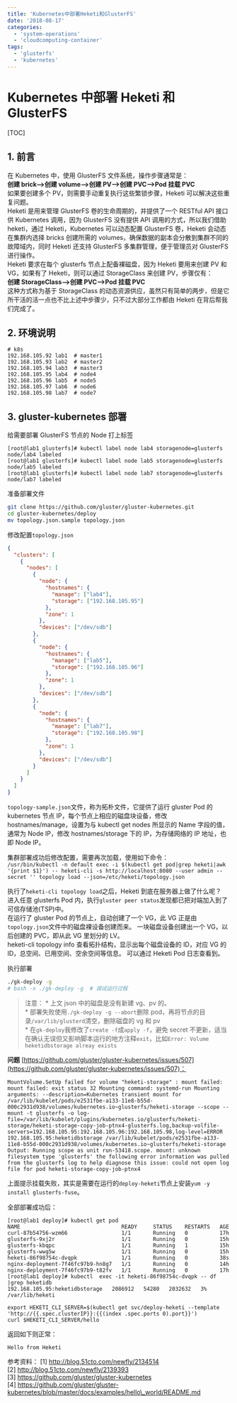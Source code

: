 ```yaml
---
title: 'Kubernetes中部署Heketi和GlusterFS'
date: '2018-08-17'
categories:
  - 'system-operations'
  - 'cloudcomputing-container'
tags:
  - 'glusterfs'
  - 'kubernetes'
---
```


# Kubernetes 中部署 Heketi 和 GlusterFS

[TOC]

## 1. 前言

在 Kubernetes 中，使用 GlusterFS 文件系统，操作步骤通常是：  
**创建 brick-->创建 volume-->创建 PV-->创建 PVC-->Pod 挂载 PVC**  
如果要创建多个 PV，则需要手动重复执行这些繁锁步骤，Heketi 可以解决这些重复问题。  
Heketi 是用来管理 GlusterFS 卷的生命周期的，并提供了一个 RESTful API 接口供 Kubernetes 调用，因为 GlusterFS 没有提供 API 调用的方式，所以我们借助 heketi，通过 Heketi，Kubernetes 可以动态配置 GlusterFS 卷，Heketi 会动态在集群内选择 bricks 创建所需的 volumes，确保数据的副本会分散到集群不同的故障域内，同时 Heketi 还支持 GlusterFS 多集群管理，便于管理员对 GlusterFS 进行操作。  
Heketi 要求在每个 glusterfs 节点上配备裸磁盘，因为 Heketi 要用来创建 PV 和 VG，如果有了 Heketi，则可以通过 StorageClass 来创建 PV，步骤仅有：  
**创建 StorageClass-->创建 PVC-->Pod 挂载 PVC**  
这种方式称为基于 StorageClass 的动态资源供应，虽然只有简单的两步，但是它所干活的活一点也不比上述中步骤少，只不过大部分工作都由 Heketi 在背后帮我们完成了。

## 2. 环境说明

```
# k8s
192.168.105.92 lab1  # master1
192.168.105.93 lab2  # master2
192.168.105.94 lab3  # master3
192.168.105.95 lab4  # node4
192.168.105.96 lab5  # node5
192.168.105.97 lab6  # node6
192.168.105.98 lab7  # node7
```

## 3. gluster-kubernetes 部署

给需要部署 GlusterFS 节点的 Node 打上标签

```
[root@lab1 glusterfs]# kubectl label node lab4 storagenode=glusterfs
node/lab4 labeled
[root@lab1 glusterfs]# kubectl label node lab5 storagenode=glusterfs
node/lab5 labeled
[root@lab1 glusterfs]# kubectl label node lab7 storagenode=glusterfs
node/lab7 labeled
```

准备部署文件

```bash
git clone https://github.com/gluster/gluster-kubernetes.git
cd gluster-kubernetes/deploy
mv topology.json.sample topology.json
```

修改配置`topology.json`

```json
{
  "clusters": [
    {
      "nodes": [
        {
          "node": {
            "hostnames": {
              "manage": ["lab4"],
              "storage": ["192.168.105.95"]
            },
            "zone": 1
          },
          "devices": ["/dev/sdb"]
        },
        {
          "node": {
            "hostnames": {
              "manage": ["lab5"],
              "storage": ["192.168.105.96"]
            },
            "zone": 1
          },
          "devices": ["/dev/sdb"]
        },
        {
          "node": {
            "hostnames": {
              "manage": ["lab7"],
              "storage": ["192.168.105.98"]
            },
            "zone": 1
          },
          "devices": ["/dev/sdb"]
        }
      ]
    }
  ]
}
```

`topology-sample.json`文件，称为拓朴文件，它提供了运行 gluster Pod 的 kubernetes 节点 IP，每个节点上相应的磁盘块设备，修改 hostnames/manage，设置为与 kubectl get nodes 所显示的 Name 字段的值，通常为 Node IP，修改 hostnames/storage 下的 IP，为存储网络的 IP 地址，也即 Node IP。

集群部署成功后修改配置，需要再次加载，使用如下命令：  
`/usr/bin/kubectl -n default exec -i $(kubectl get pod|grep heketi|awk '{print $1}') -- heketi-cli -s http://localhost:8080 --user admin --secret '' topology load --json=/etc/heketi/topology.json`

执行了`heketi-cli topology load`之后，Heketi 到底在服务器上做了什么呢？  
进入任意 glusterfs Pod 内，执行`gluster peer status`发现都已把对端加入到了可信存储池(TSP)中。  
在运行了 gluster Pod 的节点上，自动创建了一个 VG，此 VG 正是由`topology.json`文件中的磁盘裸设备创建而来。 一块磁盘设备创建出一个 VG，以后创建的 PVC，即从此 VG 里划分的 LV。  
heketi-cli topology info 查看拓扑结构，显示出每个磁盘设备的 ID，对应 VG 的 ID，总空间、已用空间、空余空间等信息。 可以通过 Heketi Pod 日志查看到。

执行部署

```bash
./gk-deploy -g
# bash -x ./gk-deploy -g  # 调试运行过程
```

> 注意： \* 上文 json 中的磁盘是没有新建 vg、pv 的。  
> \* 部署失败使用`./gk-deploy -g --abort`删除 pod，再将节点的目录`/var/lib/glusterd`清空，删除磁盘的 vg 和 pv  
> \* 在`gk-deploy`我修改了`create -f`成`apply -f`，避免 secret 不更新，适当在确认无误但又影响脚本运行的地方注释`exit`，比如`Error: Volume heketidbstorage alreay exists`

**问题** [https://github.com/gluster/gluster-kubernetes/issues/507](https://github.com/gluster/gluster-kubernetes/issues/507)：

```
MountVolume.SetUp failed for volume "heketi-storage" : mount failed: mount failed: exit status 32 Mounting command: systemd-run Mounting arguments: --description=Kubernetes transient mount for /var/lib/kubelet/pods/e2531fbe-a133-11e8-b55d-000c2931d938/volumes/kubernetes.io~glusterfs/heketi-storage --scope -- mount -t glusterfs -o log-file=/var/lib/kubelet/plugins/kubernetes.io/glusterfs/heketi-storage/heketi-storage-copy-job-ptnx4-glusterfs.log,backup-volfile-servers=192.168.105.95:192.168.105.96:192.168.105.98,log-level=ERROR 192.168.105.95:heketidbstorage /var/lib/kubelet/pods/e2531fbe-a133-11e8-b55d-000c2931d938/volumes/kubernetes.io~glusterfs/heketi-storage Output: Running scope as unit run-53418.scope. mount: unknown filesystem type 'glusterfs' the following error information was pulled from the glusterfs log to help diagnose this issue: could not open log file for pod heketi-storage-copy-job-ptnx4
```

上面提示挂载失败，其实是需要在运行的`deploy-heketi`节点上安装`yum -y install glusterfs-fuse`。

全部部署成功后：

```
[root@lab1 deploy]# kubectl get pod
NAME                                READY     STATUS    RESTARTS   AGE
curl-87b54756-wzm66                 1/1       Running   0          17h
glusterfs-9xj2r                     1/1       Running   0          15h
glusterfs-kbqpc                     1/1       Running   1          15h
glusterfs-wwg5w                     1/1       Running   0          15h
heketi-86f98754c-dvqpk              1/1       Running   0          38s
nginx-deployment-7f46fc97b9-hn8g7   1/1       Running   0          14h
nginx-deployment-7f46fc97b9-t82fv   1/1       Running   0          17h
[root@lab1 deploy]# kubectl  exec -it heketi-86f98754c-dvqpk -- df |grep heketidb
192.168.105.95:heketidbstorage   2086912   54280   2032632   3% /var/lib/heketi
```

```
export HEKETI_CLI_SERVER=$(kubectl get svc/deploy-heketi --template 'http://{{.spec.clusterIP}}:{{(index .spec.ports 0).port}}')
curl $HEKETI_CLI_SERVER/hello
```

返回如下则正常：

```
Hello from Heketi
```

参考资料： \[1\] http://blog.51cto.com/newfly/2134514  
\[2\] http://blog.51cto.com/newfly/2139393  
\[3\] https://github.com/gluster/gluster-kubernetes  
\[4\] https://github.com/gluster/gluster-kubernetes/blob/master/docs/examples/hello\_world/README.md
